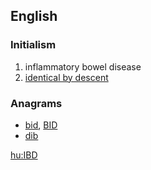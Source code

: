 ==English==

===Initialism===
{{rfc-header|Initialism}}
{{head|en|initialism}}

# inflammatory bowel disease
# [[identical by descent]]

===Anagrams===
* [[bid#English|bid]], [[BID#English|BID]]
* [[dib#English|dib]]

[[hu:IBD]]